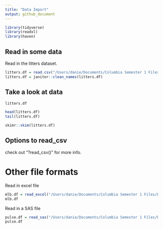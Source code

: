 ```yaml
---
title: "Data Import"
output: github_document
---
```


```r
library(tidyverse)
library(readxl)
library(haven)
```

## Read in some data 

Read in the litters dataset.

```r
litters.df = read.csv("/Users/danie/Documents/Columbia Semester 1 Files/Data Science  R Code/Data Wrangling/data_wrangling_1/data/FAS_litters.csv")
litters.df = janitor::clean_names(litters.df)
```


## Take a look at data

```r
litters.df
```

```r
head(litters.df)
tail(litters.df)
```

```r
skimr::skim(litters.df)
```

## Options to read_csv

check out "?read_csv()" for more info.



# Other file formats

Read in excel file

```r
mlb.df = read_excel("/Users/danie/Documents/Columbia Semester 1 Files/Data Science  R Code/Data Wrangling/data_wrangling_1/data/mlb11.xlsx", range = "A1:F7")
mlb.df
```

Read in a SAS file 

```r
pulse.df = read_sas("/Users/danie/Documents/Columbia Semester 1 Files/Data Science  R Code/Data Wrangling/data_wrangling_1/data/public_pulse_data.sas7bdat")
pulse.df

```



